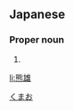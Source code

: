 ==Japanese==
{{ja-kanjitab|熊|雄}}

===Proper noun===
{{ja-pos|proper|くまお}}

# {{given name|male|lang=ja}}

[[Category:Japanese male given names|くまお]]

[[li:熊雄]]